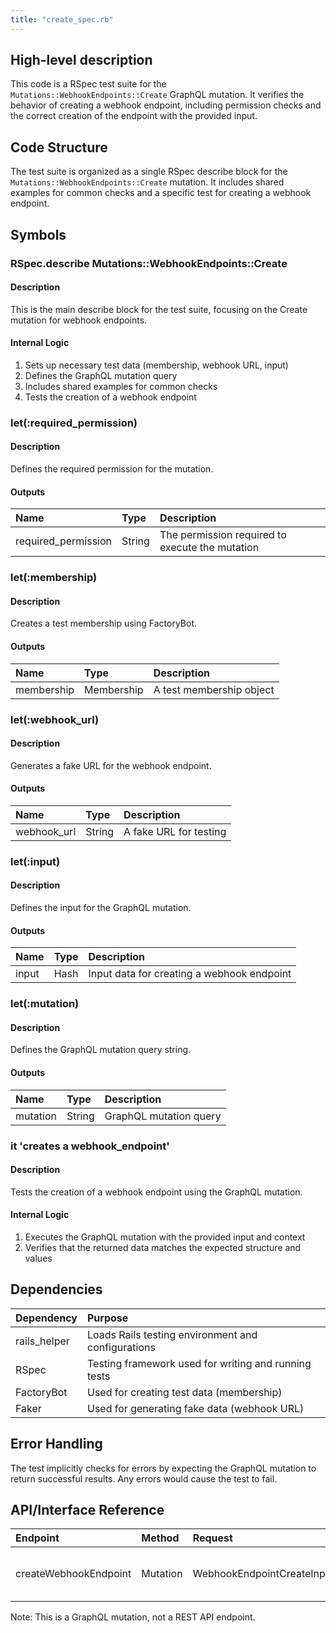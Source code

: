 ```yaml
---
title: "create_spec.rb"
---
```


## High-level description
This code is a RSpec test suite for the `Mutations::WebhookEndpoints::Create` GraphQL mutation. It verifies the behavior of creating a webhook endpoint, including permission checks and the correct creation of the endpoint with the provided input.

## Code Structure
The test suite is organized as a single RSpec describe block for the `Mutations::WebhookEndpoints::Create` mutation. It includes shared examples for common checks and a specific test for creating a webhook endpoint.

## Symbols

### RSpec.describe Mutations::WebhookEndpoints::Create
#### Description
This is the main describe block for the test suite, focusing on the Create mutation for webhook endpoints.

#### Internal Logic
1. Sets up necessary test data (membership, webhook URL, input)
2. Defines the GraphQL mutation query
3. Includes shared examples for common checks
4. Tests the creation of a webhook endpoint

### let(:required_permission)
#### Description
Defines the required permission for the mutation.

#### Outputs
| Name | Type | Description |
|:-----|:-----|:------------|
| required_permission | String | The permission required to execute the mutation |

### let(:membership)
#### Description
Creates a test membership using FactoryBot.

#### Outputs
| Name | Type | Description |
|:-----|:-----|:------------|
| membership | Membership | A test membership object |

### let(:webhook_url)
#### Description
Generates a fake URL for the webhook endpoint.

#### Outputs
| Name | Type | Description |
|:-----|:-----|:------------|
| webhook_url | String | A fake URL for testing |

### let(:input)
#### Description
Defines the input for the GraphQL mutation.

#### Outputs
| Name | Type | Description |
|:-----|:-----|:------------|
| input | Hash | Input data for creating a webhook endpoint |

### let(:mutation)
#### Description
Defines the GraphQL mutation query string.

#### Outputs
| Name | Type | Description |
|:-----|:-----|:------------|
| mutation | String | GraphQL mutation query |

### it 'creates a webhook_endpoint'
#### Description
Tests the creation of a webhook endpoint using the GraphQL mutation.

#### Internal Logic
1. Executes the GraphQL mutation with the provided input and context
2. Verifies that the returned data matches the expected structure and values

## Dependencies
| Dependency | Purpose |
|:-----------|:--------|
| rails_helper | Loads Rails testing environment and configurations |
| RSpec | Testing framework used for writing and running tests |
| FactoryBot | Used for creating test data (membership) |
| Faker | Used for generating fake data (webhook URL) |

## Error Handling
The test implicitly checks for errors by expecting the GraphQL mutation to return successful results. Any errors would cause the test to fail.

## API/Interface Reference
| Endpoint | Method | Request | Response | Description |
|:---------|:-------|:--------|:---------|:------------|
| createWebhookEndpoint | Mutation | WebhookEndpointCreateInput | WebhookEndpoint | Creates a new webhook endpoint |

Note: This is a GraphQL mutation, not a REST API endpoint.